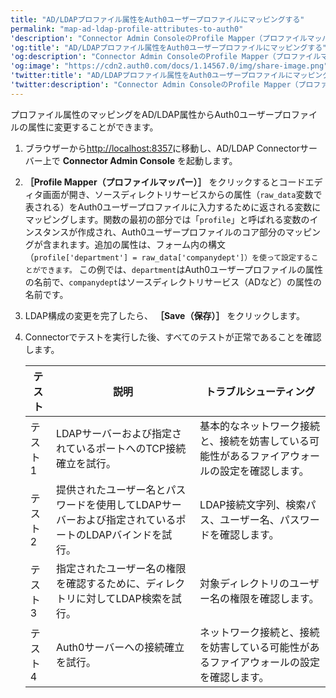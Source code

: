 ```yaml
---
title: "AD/LDAPプロファイル属性をAuth0ユーザープロファイルにマッピングする"
permalink: "map-ad-ldap-profile-attributes-to-auth0"
'description': "Connector Admin ConsoleのProfile Mapper（プロファイルマッパー）を使って、AD/LDAPプロファイル属性をAuth0ユーザープロファイルにマッピングする方法について説明します。"
'og:title': "AD/LDAPプロファイル属性をAuth0ユーザープロファイルにマッピングする"
'og:description': "Connector Admin ConsoleのProfile Mapper（プロファイルマッパー）を使って、AD/LDAPプロファイル属性をAuth0ユーザープロファイルにマッピングする方法について説明します。"
'og:image': "https://cdn2.auth0.com/docs/1.14567.0/img/share-image.png"
'twitter:title': "AD/LDAPプロファイル属性をAuth0ユーザープロファイルにマッピングする"
'twitter:description': "Connector Admin ConsoleのProfile Mapper（プロファイルマッパー）を使って、AD/LDAPプロファイル属性をAuth0ユーザープロファイルにマッピングする方法について説明します。"
---
```


プロファイル属性のマッピングをAD/LDAP属性からAuth0ユーザープロファイルの属性に変更することができます。

1. ブラウザーから[http://localhost:8357](http://localhost:8357)に移動し、AD/LDAP Connectorサーバー上で **Connector Admin Console** を起動します。
2. **［Profile Mapper（プロファイルマッパー）］** をクリックするとコードエディタ画面が開き、ソースディレクトリサービスからの属性（`raw_data`変数で表される）をAuth0ユーザープロファイルに入力するために返される変数にマッピングします。関数の最初の部分では「`profile`」と呼ばれる変数のインスタンスが作成され、Auth0ユーザープロファイルのコア部分のマッピングが含まれます。追加の属性は、フォーム内の構文
   （`profile['department'] = raw_data['companydept']）を使って設定することができます。`
   この例では、`department`はAuth0ユーザープロファイルの属性の名前で、`companydept`はソースディレクトリサービス（ADなど）の属性の名前です。
3. LDAP構成の変更を完了したら、 **［Save（保存）］** をクリックします。
4. Connectorでテストを実行した後、すべてのテストが正常であることを確認します。

   <table class="table"><thead>
   <tr>
   <th>テスト</th>
   <th>説明</th>
   <th>トラブルシューティング</th>
   </tr>
   </thead>
   <tbody>
   <tr>
   <td>テスト1</td>
   <td>LDAPサーバーおよび指定されているポートへのTCP接続確立を試行。</td>
   <td>基本的なネットワーク接続と、接続を妨害している可能性があるファイアウォールの設定を確認します。</td>
   </tr>
   <tr>
   <td>テスト2</td>
   <td>提供されたユーザー名とパスワードを使用してLDAPサーバーおよび指定されているポートのLDAPバインドを試行。</td>
   <td>LDAP接続文字列、検索パス、ユーザー名、パスワードを確認します。</td>
   </tr>
   <tr>
   <td>テスト3</td>
   <td>指定されたユーザー名の権限を確認するために、ディレクトリに対してLDAP検索を試行。</td>
   <td>対象ディレクトリのユーザー名の権限を確認します。</td>
   </tr>
   <tr>
   <td>テスト4</td>
   <td>Auth0サーバーへの接続確立を試行。</td>
   <td>ネットワーク接続と、接続を妨害している可能性があるファイアウォールの設定を確認します。</td>
   </tr>
   </tbody>
   </table>